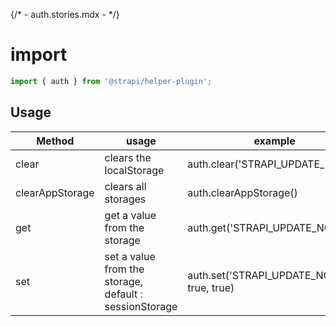 {/* - auth.stories.mdx - */}


<Meta title="utils/auth" />

# import

```js
import { auth } from '@strapi/helper-plugin';
```

## Usage

| Method          | usage                                                  | example                                     |
| --------------- | ------------------------------------------------------ | ------------------------------------------- |
| clear           | clears the localStorage                                | auth.clear('STRAPI_UPDATE_NOTIF')           |
| clearAppStorage | clears all storages                                    | auth.clearAppStorage()                      |
| get             | get a value from the storage                           | auth.get('STRAPI_UPDATE_NOTIF')             |
| set             | set a value from the storage, default : sessionStorage | auth.set('STRAPI_UPDATE_NOTIF', true, true) |
